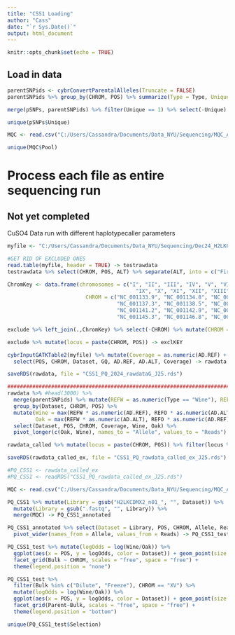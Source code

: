 ```yaml
---
title: "CSS1 Loading"
author: "Cass"
date: "`r Sys.Date()`"
output: html_document
---
```


```r
knitr::opts_chunk$set(echo = TRUE)
```

## Load in data

```r
parentSNPids <- cybrConvertParentalAlleles(Truncate = FALSE)
parentSNPids %>% group_by(CHROM, POS) %>% summarize(Type = Type, Unique = length(unique(Type))) -> pSNPs

merge(pSNPs, parentSNPids) %>% filter(Unique == 1) %>% select(-Unique) -> parentSNPids

unique(pSNPs$Unique)
```

```r
MQC <- read.csv("C:/Users/Cassandra/Documents/Data_NYU/Sequencing/MQC_Annotated.csv")

unique(MQC$Pool)
```

# Process each file as entire sequencing run

## Not yet completed

CuSO4 Data run with different haplotypecaller parameters

```r
myfile <- "C:/Users/Cassandra/Documents/Data_NYU/Sequencing/Dec24_H2LKCDMX2_css1.SortedCat.vcf.output.table"

#GET RID OF EXCLUDED ONES
read.table(myfile, header = TRUE) -> testrawdata
testrawdata %>% select(CHROM, POS, ALT) %>% separate(ALT, into = c("First", "Second"), sep = ",") %>% na.omit() -> exclude

ChromKey <- data.frame(chromosomes = c("I", "II", "III", "IV", "V", "VI", "VII", "VIII",
                                         "IX", "X", "XI", "XII", "XIII", "XIV", "XV", "XVI", "M"),
                         CHROM = c("NC_001133.9", "NC_001134.8", "NC_001135.5", "NC_001136.10",
                                   "NC_001137.3", "NC_001138.5", "NC_001139.9", "NC_001140.6",
                                   "NC_001141.2", "NC_001142.9", "NC_001143.9", "NC_001144.5",
                                   "NC_001145.3", "NC_001146.8", "NC_001147.6", "NC_001148.4", "NC_001224.1"))

exclude %>% left_join(.,ChromKey) %>% select(-CHROM) %>% mutate(CHROM = chromosomes) %>% select(-chromosomes) -> exclude

exclude %>% mutate(locus = paste(CHROM, POS)) -> exclKEY

cybrInputGATKTable2(myfile) %>% mutate(Coverage = as.numeric(AD.REF) + as.numeric(AD.ALT)) %>%
  select(POS, CHROM, Dataset, GQ, AD.REF, AD.ALT, Coverage) -> rawdata

saveRDS(rawdata, file = "CSS1_PQ_2024_rawdataG_J25.rds")

################################################################################
rawdata %>% #head(3000) %>%
  merge(parentSNPids) %>% mutate(REFW = as.numeric(Type == "Wine"), REFO = as.numeric(Type == "Oak")) %>%
  group_by(Dataset, CHROM, POS) %>%
  mutate(Wine = max(REFW * as.numeric(AD.REF), REFO * as.numeric(AD.ALT)),
         Oak = max(REFW * as.numeric(AD.ALT), REFO * as.numeric(AD.REF))) %>%
  select(Dataset, POS, CHROM, Coverage, Wine, Oak) %>%
  pivot_longer(c(Oak, Wine), names_to = "Allele", values_to = "Reads") -> rawdata_called

rawdata_called %>% mutate(locus = paste(CHROM, POS)) %>% filter(locus %in% exclKEY$locus == FALSE) %>% select(-locus) -> rawdata_called_ex

saveRDS(rawdata_called_ex, file = "CSS1_PQ_rawdata_called_ex_J25.rds")

```

```r
#PQ_CSS1 <- rawdata_called_ex
#PQ_CSS1 <- readRDS("CSS1_PQ_rawdata_called_ex_J25.rds")
```

```r
MQC <- read.csv("C:/Users/Cassandra/Documents/Data_NYU/Sequencing/MQC_Annotated.csv")

PQ_CSS1 %>% mutate(Library = gsub("H2LKCDMX2_n01_", "", Dataset)) %>%
  mutate(Library = gsub(".fastq", "", Library)) %>%
  merge(MQC) -> PQ_CSS1_annotated

PQ_CSS1_annotated %>% select(Dataset = Library, POS, CHROM, Allele, Reads, Pool, Parent, Bulk, Rep) %>%
  pivot_wider(names_from = Allele, values_from = Reads) -> PQ_CSS1_test

PQ_CSS1_test %>% mutate(logOdds = log(Wine/Oak)) %>%
  ggplot(aes(x = POS, y = logOdds, color = Dataset)) + geom_point(size = 0.2, alpha = 0.5) +
  facet_grid(Bulk ~ CHROM, scales = "free", space = "free") +
  theme(legend.position = "none")
```

```r
PQ_CSS1_test %>% 
  filter(Bulk %in% c("Dilute", "Freeze"), CHROM == "XV") %>%
  mutate(logOdds = log(Wine/Oak)) %>%
  ggplot(aes(x = POS, y = logOdds, color = Dataset)) + geom_point(size = 0.2, alpha = 0.5) +
  facet_grid(Parent~Bulk, scales = "free", space = "free") +
  theme(legend.position = "bottom")
```
```r
unique(PQ_CSS1_test$Selection)
```

